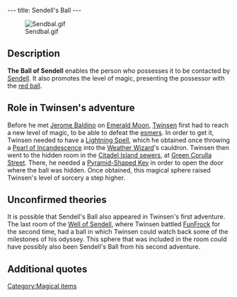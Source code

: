 ---
title: Sendell's Ball
---

[[Image:Sendbal.gif|right]]

{{Quote|
Quote=Thanks to Sendell's Ball, you just reached your third level of magic: red ball. With its help, Sendell can come and talk to you in case of danger.|
Character=Official description}}

==Description==
'''The Ball of Sendell''' enables the person who possesses it to be contacted by [[Sendell]]. It also promotes the level of magic, presenting the possessor with the [[Magic Ball|red ball]].

==Role in Twinsen's adventure==
Before he met [[Jerome Baldino]] on [[Emerald Moon]], [[Twinsen]] first had to reach a new level of magic, to be able to defeat the [[esmers]]. In order to get it, Twinsen needed to have a [[Lightning Spell]], which he obtained once throwing a [[Pearl of Incandescence]] into the [[Weather Wizard]]'s cauldron. Twinsen then went to the hidden room in the [[Citadel Island sewers]], at [[Green Corulla Street]]. There, he needed a [[Pyramid-Shaped Key]] in order to open the door where the ball was hidden. Once obtained, this magical sphere raised Twinsen's level of sorcery a step higher.

==Unconfirmed theories==
It is possible that Sendell's Ball also appeared in Twinsen's first adventure. The last room of the [[Well of Sendell]], where Twinsen battled [[FunFrock]] for the second time, had a ball in which Twinsen could watch back some of the milestones of his odyssey. This sphere that was included in the room could have possibly also been Sendell's Ball from his second adventure.

==Additional quotes==
{{Quote|
Quote=You just found Sendell's Ball. Now you have reached a new level of magic: Red Ball. It will also enable Sendell to contact you in case of danger.|
Character=A voice Twinsen heard when finding the ball}}
{{Quote|
Quote=Twinsen...Oh Twinsen, it's me, Sendell!!! Twinsen, a cosmic cataclysm is on its way!!! The moon has started to move! Soon, it is going to hurl itself against Twinsun, destroying our planet!!! You must stop Dark Monk and prevent him from using that infernal machine he built inside the statue. With it, he could attract and steal the energy that we could use to stop the moon!!! You must get the four key fragments, which are used in the ceremony and are protected by the Esmer races. With these fragments the statue of Dark Monk will emerge from the crater!! Once you stop Dark Monk, you will have to come back to Twinsun and, in the Well of the Sendells, I will help you stop the moon!!|
Character=Sendell, talking to Twinsen through the ball}}

[[Category:Magical items]]